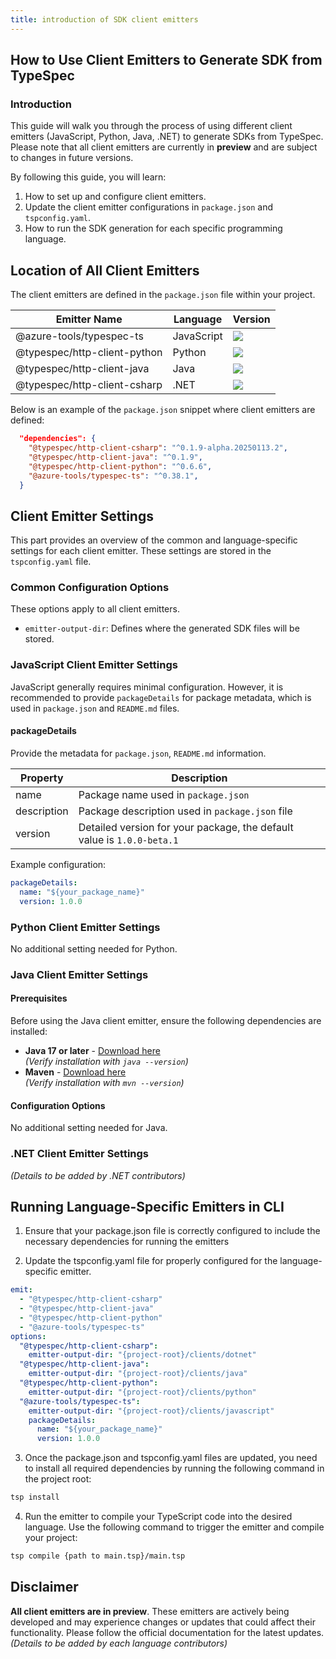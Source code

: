 ```yaml
---
title: introduction of SDK client emitters
---
```



## How to Use Client Emitters to Generate SDK from TypeSpec

### Introduction

This guide will walk you through the process of using different client emitters (JavaScript, Python, Java, .NET) to generate SDKs from TypeSpec. Please note that all client emitters are currently in **preview** and are subject to changes in future versions.

By following this guide, you will learn:

1. How to set up and configure client emitters.
2. Update the client emitter configurations in `package.json` and `tspconfig.yaml`.
3. How to run the SDK generation for each specific programming language.

## Location of All Client Emitters

The client emitters are defined in the `package.json` file within your project.

| **Emitter Name**             | **Language** | **Version**                                                   |
| ---------------------------- | ------------ | ------------------------------------------------------------- |
| @azure-tools/typespec-ts     | JavaScript   | ![](https://img.shields.io/npm/v/@azure-tools/typespec-ts)     |
| @typespec/http-client-python | Python       | ![](https://img.shields.io/npm/v/@typespec/http-client-python) |
| @typespec/http-client-java   | Java         | ![](https://img.shields.io/npm/v/@typespec/http-client-java)   |
| @typespec/http-client-csharp | .NET         | ![](https://img.shields.io/npm/v/@typespec/http-client-csharp) |

Below is an example of the `package.json` snippet where client emitters are defined:

```json
  "dependencies": {
    "@typespec/http-client-csharp": "^0.1.9-alpha.20250113.2",
    "@typespec/http-client-java": "^0.1.9",
    "@typespec/http-client-python": "^0.6.6",
    "@azure-tools/typespec-ts": "^0.38.1",
  }
```

## Client Emitter Settings

This part provides an overview of the common and language-specific settings for each client emitter. These settings are stored in the `tspconfig.yaml` file.

### Common Configuration Options

These options apply to all client emitters.

- `emitter-output-dir`: Defines where the generated SDK files will be stored.

### JavaScript Client Emitter Settings

JavaScript generally requires minimal configuration. However, it is recommended to provide `packageDetails` for package metadata, which is used in `package.json` and `README.md` files.

#### packageDetails

Provide the metadata for `package.json`, `README.md` information.

| Property    | Description                                                            |
| ----------- | ---------------------------------------------------------------------- |
| name        | Package name used in `package.json`                                    |
| description | Package description used in `package.json` file                        |
| version     | Detailed version for your package, the default value is `1.0.0-beta.1` |

Example configuration:

```yaml
packageDetails:
  name: "${your_package_name}"
  version: 1.0.0
```

### Python Client Emitter Settings

No additional setting needed for Python.

### Java Client Emitter Settings

#### Prerequisites

Before using the Java client emitter, ensure the following dependencies are installed:

- **Java 17 or later** - [Download here](https://docs.microsoft.com/java/openjdk/download)  
  _(Verify installation with `java --version`)_
- **Maven** - [Download here](https://maven.apache.org/download.cgi)  
  _(Verify installation with `mvn --version`)_

#### Configuration Options

No additional setting needed for Java.

### .NET Client Emitter Settings

_(Details to be added by .NET contributors)_

## Running Language-Specific Emitters in CLI

<Steps>

1. Ensure that your package.json file is correctly configured to include the necessary dependencies for running the emitters

2. Update the tspconfig.yaml file for properly configured for the language-specific emitter.

```yaml
emit:
  - "@typespec/http-client-csharp"
  - "@typespec/http-client-java"
  - "@typespec/http-client-python"
  - "@azure-tools/typespec-ts"
options:
  "@typespec/http-client-csharp":
    emitter-output-dir: "{project-root}/clients/dotnet"
  "@typespec/http-client-java":
    emitter-output-dir: "{project-root}/clients/java"
  "@typespec/http-client-python":
    emitter-output-dir: "{project-root}/clients/python"
  "@azure-tools/typespec-ts":
    emitter-output-dir: "{project-root}/clients/javascript"
    packageDetails:
      name: "${your_package_name}"
      version: 1.0.0
```

3. Once the package.json and tspconfig.yaml files are updated, you need to install all required dependencies by running the following command in the project root:

```bash
tsp install
```

4. Run the emitter to compile your TypeScript code into the desired language. Use the following command to trigger the emitter and compile your project:

```bash
tsp compile {path to main.tsp}/main.tsp
```

</Steps>

## Disclaimer

<Aside>

**All client emitters are in preview**. These emitters are actively being developed and may experience changes or updates that could affect their functionality. Please follow the official documentation for the latest updates.
_(Details to be added by each language contributors)_

</Aside>
